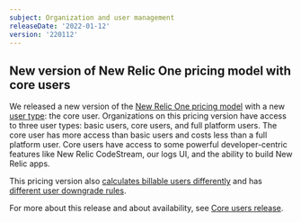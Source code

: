 ```yaml
---
subject: Organization and user management
releaseDate: '2022-01-12'
version: '220112'
---
```


## New version of New Relic One pricing model with core users

We released a new version of the [New Relic One pricing model](/docs/accounts/accounts-billing/new-relic-one-pricing-billing/new-relic-one-pricing-billing) with a new [user type](/docs/accounts/accounts-billing/new-relic-one-user-management/user-type): the core user. Organizations on this pricing version have access to three user types: basic users, core users, and full platform users. The core user has more access than basic users and costs less than a full platform user. Core users have access to some powerful developer-centric features like New Relic CodeStream, our logs UI, and the ability to build New Relic apps.

This pricing version also [calculates billable users differently](/docs/accounts/accounts-billing/new-relic-one-pricing-billing/user-count-billing#user-count) and has [different user downgrade rules](/docs/accounts/accounts-billing/new-relic-one-pricing-billing/user-count-billing/#user-downgrade-rules).

For more about this release and about availability, see [Core users release](/docs/accounts/accounts-billing/new-relic-one-pricing-billing/core-users-release).
